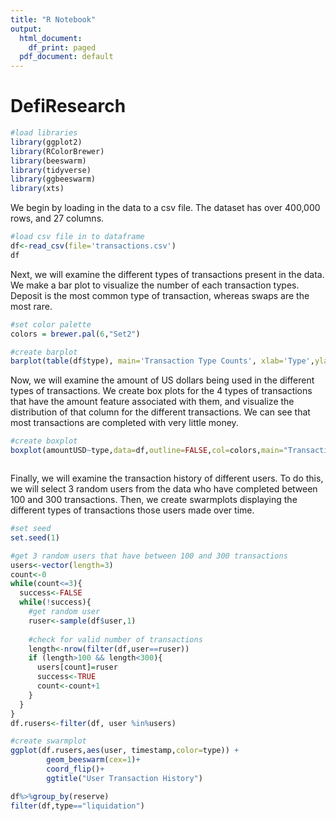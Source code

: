 ```yaml
---
title: "R Notebook"
output:
  html_document:
    df_print: paged
  pdf_document: default
---
```


# DefiResearch

```r
#load libraries
library(ggplot2)
library(RColorBrewer)
library(beeswarm)
library(tidyverse)
library(ggbeeswarm)
library(xts)
```


We begin by loading in the data to a csv file. The dataset has over 400,000 rows, and 27 columns. 

```r
#load csv file in to dataframe
df<-read_csv(file='transactions.csv')
df
```

Next, we will examine the different types of transactions present in the data. We make a bar plot to visualize the number of each transaction types. Deposit is the most common type of transaction, whereas swaps are the most rare. 

```r
#set color palette
colors = brewer.pal(6,"Set2")

#create barplot
barplot(table(df$type), main='Transaction Type Counts', xlab='Type',ylab='Count',col=colors)
```


Now, we will examine the amount of US dollars being used in the different types of transactions. We create box plots for the 4 types of transactions that have the amount feature associated with them, and visualize the distribution of that column for the different transactions. We can see that most transactions are completed with very little money. 

```r
#create boxplot
boxplot(amountUSD~type,data=df,outline=FALSE,col=colors,main="Transaction Amounts",xlab="Type",ylab="Amount (USD)")
```

```r

```


Finally, we will examine the transaction history of different users. To do this, we will select 3 random users from the data who have completed between 100 and 300 transactions. Then, we create swarmplots displaying the different types of transactions those users made over time.

```r
#set seed
set.seed(1)

#get 3 random users that have between 100 and 300 transactions
users<-vector(length=3)
count<-0
while(count<=3){
  success<-FALSE
  while(!success){
    #get random user
    ruser<-sample(df$user,1)
    
    #check for valid number of transactions
    length<-nrow(filter(df,user==ruser))
    if (length>100 && length<300){
      users[count]=ruser
      success<-TRUE
      count<-count+1
    }
  }
}
df.rusers<-filter(df, user %in%users)

#create swarmplot
ggplot(df.rusers,aes(user, timestamp,color=type)) + 
        geom_beeswarm(cex=1)+
        coord_flip()+
        ggtitle("User Transaction History")

```
```r
df%>%group_by(reserve)
filter(df,type=="liquidation")
```


